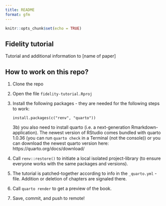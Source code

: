 ```yaml
---
title: README
format: gfm
---
```


```r
knitr::opts_chunk$set(echo = TRUE)
```

## Fidelity tutorial

Tutorial and additional information to [name of paper]

## How to work on this repo? 

1) Clone the repo 

2) Open the file `fidelity-tutorial.Rproj`

3) Install the following packages - they are needed for the following steps to work:

   `install.packages(c("renv", "quarto"))`  
   
   
   3b) you also need to install quarto (i.e. a next-generation Rmarkdown-application). 
   The newest version of RStudio comes bundled with quarto 1.0.36 
    (you can run `quarto check` in a Terminal (not the console)) or you can download the   newest quarto version here:  
  https://quarto.org/docs/download/

4) Call `renv::restore()` to initiate a local isolated project-library (to ensure 
  everyone works with the same packages and versions).

5) The tutorial is patched-together according to info in the `_quarto.yml` -file.
  Addition or deletion of chapters are signaled there. 
 
6) Call `quarto render` to get a preview of the book.

7) Save, commit, and push to remote! 
